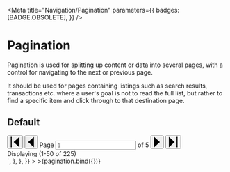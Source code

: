 
<Meta
  title="Navigation/Pagination"
  parameters={{
    badges: [BADGE.OBSOLETE],
  }}
/>


# Pagination

Pagination is used for splitting up content or data into several pages, with a control for navigating to the next or previous page.

It should be used for pages containing listings such as search results, transactions etc. where a user's goal is not to read the full list, but rather to find a specific item and click through to that destination page.

## Default

<Canvas>
  <Story
    name="Default"
    argTypes={{
      placeholder: {
        name: "Placeholder",
      },
      totalPages: {
        name: "Total Pages",
      },
      displayText: {
        name: "Display Text",
      },
    }}
    args={{
      placeholder: "1",
      totalPages: "5",
      displayText: "Displaying (1-50 of 225)",
    }}
    parameters={{
      docs: {
        source: {
          code: `
		<div class="made-c-pagination">
			<div class="made-c-pagination__controls">
				<button type="button" class="made-c-pagination__button">
					<svg
						width="20"
						height="24"
						class="made-c-pagination__icon"
						viewBox="0 0 20 24"
						xmlns="http://www.w3.org/2000/svg"
					>
						<title>pagination - first</title>
						<path
							d="M19.879 0v24L6.545 12 19.88 0zM2.182 0v24H0V0h2.182z"
							fill="currentColor"
							fill-rule="evenodd"
						/>
					</svg>
				</button>
				<button type="button" class="made-c-pagination__button">
					<svg
						width="14"
						height="24"
						class="made-c-pagination__icon"
						viewBox="0 0 14 24"
						xmlns="http://www.w3.org/2000/svg"
					>
						<title>pagination - previous</title>
						<path
							d="M0 12l13.333 12V0z"
							fill="currentColor"
							fill-rule="evenodd"
						/>
					</svg>
				</button>
				<label
					for="page"
					class="made-c-form__label made-c-form__label--pagination"
				>
					Page
				</label>
				<input
					type="text"
					id="page"
					name="page"
					class="made-c-text-input made-c-pagination__input"
					placeholder="1"
				/>
				<span class="made-c-pagination__item"> of 5 </span>
				<button
					type="button"
					class="made-c-pagination__button made-u-margin-left-4-x"
				>
					<svg
						width="14"
						height="24"
						class="made-c-pagination__icon"
						viewBox="0 0 14 24"
						xmlns="http://www.w3.org/2000/svg"
					>
						<title>pagination - next</title>
						<path
							d="M13.333 12L0 24V0z"
							fill="currentColor"
							fill-rule="evenodd"
						/>
					</svg>
				</button>
				<button type="button" class="made-c-pagination__button">
					<svg
						width="20"
						height="24"
						class="made-c-pagination__icon"
						viewBox="0 0 20 24"
						xmlns="http://www.w3.org/2000/svg"
					>
						<title>pagination - last</title>
						<path
							d="M0 0v24l13.333-12L0 0zm17.697 0v24h2.182V0h-2.182z"
							fill="currentColor"
							fill-rule="evenodd"
						/>
					</svg>
				</button>
			</div>
			<div class="made-c-pagination__count made-u-margin-left--md-2-x">
				Displaying (1-50 of 225)
			</div>
		</div>`,
        },
      },
    }}
  >
    >{pagination.bind({})}
  </Story>
</Canvas>

